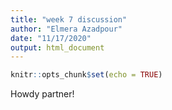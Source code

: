 ```yaml
---
title: "week 7 discussion"
author: "Elmera Azadpour"
date: "11/17/2020"
output: html_document
---
```


```r
knitr::opts_chunk$set(echo = TRUE)
```

Howdy partner! 
